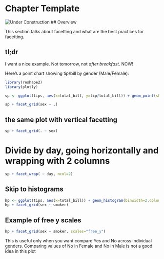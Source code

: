 # Chapter Template {#template}

<!-- Chapter Banner -->
<!-- ![](images/banners/banner_histogram.png) -->


<!-- Under Construction Section
----------------------------------------------------------------------------- -->
![Under Construction](images/banners/banner_under_construction.png)
## Overview

This section talks about facetting and what are the best practices for facetting.


## tl;dr
<!-- Gimme example -->
I want a nice example. Not tomorrow, not *after breakfast*. NOW! 

<!-- Explanation: -->
Here's a point chart showing tip/bill by gender (Male/Female):

```r
library(reshape2)
library(plotly)

sp <- ggplot(tips, aes(x=total_bill, y=tip/total_bill)) + geom_point(shape=1) + ggtitle("Point chart for tip group by gender")

sp + facet_grid(sex ~ .)

```



## the same plot with vertical facetting

```r

sp + facet_grid(. ~ sex)

```

# Divide by day, going horizontally and wrapping with 2 columns

```r
sp + facet_wrap( ~ day, ncol=2)

```



## Skip to histograms

```r
hp <- ggplot(tips, aes(x=total_bill)) + geom_histogram(binwidth=2,colour="white")
hp + facet_grid(sex ~ smoker)


```


## Example of free y scales

```r
hp + facet_grid(sex ~ smoker, scales="free_y")


```
This is useful only when you want compare Yes and No across individual genders.
Comparing values of No in Female and No in Male is not a good idea in this plot
